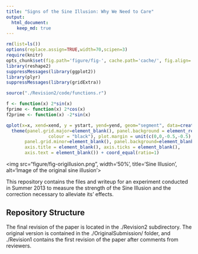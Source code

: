 ```yaml
---
title: "Signs of the Sine Illusion: Why We Need to Care"
output: 
  html_document:
    keep_md: true
---
```


```r
rm(list=ls())
options(replace.assign=TRUE,width=70,scipen=3)
require(knitr)
opts_chunk$set(fig.path='figure/fig-', cache.path='cache/', fig.align='center', fig.width=5, fig.height=5, fig.show='hold', par=TRUE, cache=TRUE, concordance=TRUE, autodep=TRUE)
library(reshape2)
suppressMessages(library(ggplot2))
library(plyr)
suppressMessages(library(gridExtra))

source("./Revision2/code/functions.r")

```

```r
f <- function(x) 2*sin(x)
fprime <- function(x) 2*cos(x)
f2prime <- function(x) -2*sin(x)

qplot(x=x, xend=xend, y = ystart, yend=yend, geom="segment", data=createSine(40, 1, f=f, fprime=fprime, f2prime)) +
  theme(panel.grid.major=element_blank(), panel.background = element_rect(fill = "white", 
                colour = "black"), plot.margin = unit(c(0,0,-0.5,-0.5), "cm"), 
       panel.grid.minor=element_blank(), panel.background=element_blank(),
       axis.title = element_blank(), axis.ticks = element_blank(), 
       axis.text = element_blank()) + coord_equal(ratio=1)
```

<div align='center'><img src="figure/fig-origillusion.png", width='50%', title='Sine Illusion', alt='Image of the original sine illusion'></div>

This repository contains the files and writeup for an experiment conducted in Summer 2013 to measure the strength of the Sine Illusion and the correction necessary to alleviate its' effects. 

## Repository Structure

The final revision of the paper is located in the ./Revision2 subdirectory. The original version is contained in the ./OriginalSubmission/ folder, and ./Revision1 contains the first revision of the paper after comments from reviewers. 
